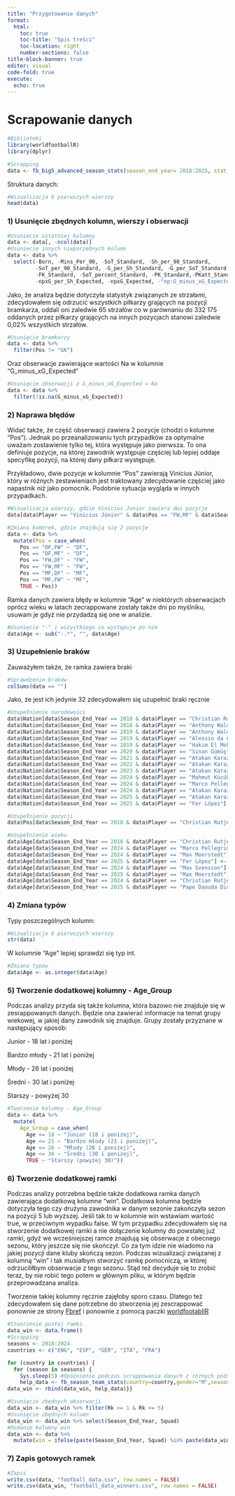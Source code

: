 ```yaml
---
title: "Przygotowanie danych"
format: 
  html: 
    toc: true 
    toc-title: "Spis treści"
    toc-location: right
    number-sections: false
title-block-banner: true
editor: visual
code-fold: true
execute:
  echo: true
---
```


# Scrapowanie danych

```r
#Biblioteki
library(worldfootballR)
library(dplyr)
```

```r
#Scrapping
data <- fb_big5_advanced_season_stats(season_end_year= 2018:2025, stat_type= "shooting", team_or_player= "player")
```

Struktura danych:

```r
#Wizualizacja 6 pierwszych wierszy
head(data)
```

### 1) Usunięcie zbędnych kolumn, wierszy i obserwacji

```r
#Usuniecie ostatniej kolumny
data <- data[, -ncol(data)]
#Usuniecie innych nieporzebnych kolumn
data <- data %>%
  select(-Born, -Mins_Per_90, -SoT_Standard, -Sh_per_90_Standard, 
         -SoT_per_90_Standard, -G_per_Sh_Standard, -G_per_SoT_Standard, 
         -FK_Standard, -SoT_percent_Standard, -PK_Standard,-PKatt_Standard,
         -npxG_per_Sh_Expected, -npxG_Expected, -"np:G_minus_xG_Expected")
```

Jako, że analiza będzie dotyczyła statystyk związanych ze strzałami, zdecydowałem się odrzucić wszystkich piłkarzy grających na pozycji bramkarza, oddali oni zaledwie 65 strzałów co w parównaniu do 332 175 oddanych przez piłkarzy grających na innych pozycjach stanowi zaledwie 0,02% wszystkich strzałów.

```r
#Usunięcie bramkarzy
data <- data %>%
  filter(Pos != "GK")
```

Oraz obserwacje zawierające wartości Na w kolumnie "G_minus_xG_Expected"

```r
#Usunięcie obserwacji z G_minus_xG_Expected = Na
data <- data %>%
  filter(!is.na(G_minus_xG_Expected))
```

### 2) Naprawa błędów

Widać także, że część obserwacji zawiera 2 pozycje (chodzi o kolumne "Pos"). Jednak po przeanalizowaniu tych przypadków za optymalne uważam zostawienie tylko tej, która występuje jako pierwsza. To ona definiuje pozycje, na której zawodnik występuje częściej lub lepiej oddaje specyfikę pozycji, na której dany piłkarz występuje.

Przykładowo, dwie pozycje w kolumnie "Pos" zawierają Vinicius Júnior, który w różnych zestawieniach jest traktowany zdecydowanie częściej jako napastnik niż jako pomocnik. Podobnie sytuacja wygląda w innych przypadkach.

```r
#Wizualizacja wierszy, gdzie Vinicius Junior zawiera dwi pozycje
data[data$Player == "Vinicius Júnior" & data$Pos == "FW,MF" & data$Season_End_Year == 2020, c("Player", "Pos")]
```

```r
#Zmiana komórek, gdzie znajdują się 2 pozycje
data <- data %>%
  mutate(Pos = case_when(
    Pos == "DF,FW" ~ "DF",
    Pos == "DF,MF" ~ "DF",
    Pos == "FW,DF" ~ "FW",
    Pos == "FW,MF" ~ "FW",
    Pos == "MF,DF" ~ "MF",
    Pos == "MF,FW" ~ "MF",
    TRUE ~ Pos))
```

Ramka danych zawiera błędy w kolumnie "Age" w niektórych obserwacjach oprócz wieku w latach zecrappowane zostały także dni po myślniku, usuwam je gdyż nie przydadzą się one w analizie.

```r
#Usunięcie "-" i wszystkiego co występuje po nim
data$Age <- sub("-.*", "", data$Age)
```

### 3) Uzupełnienie braków

Zauważyłem także, że ramka zawiera braki

```r
#Sprawdzenie braków
colSums(data == "")
```

Jako, że jest ich jedynie 32 zdecydowałem się uzupełnić braki ręcznie

```r
#Uzupełnienie narodowości
data$Nation[data$Season_End_Year == 2018 & data$Player == "Christian Rutjens"] <- "ESP"
data$Nation[data$Season_End_Year == 2018 & data$Player == "Anthony Walongwa"] <- "COD"
data$Nation[data$Season_End_Year == 2019 & data$Player == "Anthony Walongwa"] <- "COD"
data$Nation[data$Season_End_Year == 2019 & data$Player == "Alessio da Cruz"] <- "CPV"
data$Nation[data$Season_End_Year == 2019 & data$Player == "Hakim El Mokeddem"] <- "FRA"
data$Nation[data$Season_End_Year == 2020 & data$Player == "Sinan Gümüş"] <- "GER"
data$Nation[data$Season_End_Year == 2021 & data$Player == "Atakan Karazor"] <- "GER"
data$Nation[data$Season_End_Year == 2022 & data$Player == "Atakan Karazor"] <- "GER"
data$Nation[data$Season_End_Year == 2023 & data$Player == "Atakan Karazor"] <- "GER"
data$Nation[data$Season_End_Year == 2024 & data$Player == "Mahmut Kücüksahin"] <- "TUR"
data$Nation[data$Season_End_Year == 2024 & data$Player == "Marco Pellegrino"] <- "ARG"
data$Nation[data$Season_End_Year == 2024 & data$Player == "Atakan Karazor"] <- "GER"
data$Nation[data$Season_End_Year == 2025 & data$Player == "Atakan Karazor"] <- "GER"
data$Nation[data$Season_End_Year == 2025 & data$Player == "Fer López"] <- "ESP"

#Uzupełnienie pozycji
data$Pos[data$Season_End_Year == 2018 & data$Player == "Christian Rutjens"] <- "DF"

#Uzupełnienie wieku
data$Age[data$Season_End_Year == 2018 & data$Player == "Christian Rutjens"] <- "20"
data$Age[data$Season_End_Year == 2024 & data$Player == "Marco Pellegrino"] <- "21"
data$Age[data$Season_End_Year == 2024 & data$Player == "Max Moerstedt"] <- "18"
data$Age[data$Season_End_Year == 2025 & data$Player == "Fer López"] <- "25"
data$Age[data$Season_End_Year == 2024 & data$Player == "Max Svensson"] <- "27"
data$Age[data$Season_End_Year == 2025 & data$Player == "Max Moerstedt"] <- "19"
data$Age[data$Season_End_Year == 2024 & data$Player == "Christian Rutjens"] <- "21"
data$Age[data$Season_End_Year == 2025 & data$Player == "Pape Daouda Diongue"] <- "18"
```

### 4) Zmiana typów

Typy poszczególnych kolumn:

```r
#Wizualizacja 6 pierwszych wierszy
str(data)
```

W kolumnie "Age" lepiej sprawdzi się typ int.

```r
#Zmiana typów
data$Age <- as.integer(data$Age)
```

### 5) Tworzenie dodatkowej kolumny - Age_Group

Podczas analizy przyda się także kolumna, która bazowo nie znajduje się w zesrappowanych danych. Będzie ona zawierać informacje na temat grupy wiekowej, w jakiej dany zawodnik się znajduje. Grupy zostały przyznane w następujący sposób:

Junior - 18 lat i poniżej

Bardzo młody - 21 lat i poniżej

Młody - 26 lat i poniżej

Średni - 30 lat i poniżej

Starszy - powyżej 30

```r
#Tworzenie kolumny - Age_Group
data <- data %>%
  mutate(
    Age_Group = case_when(
      Age <= 18 ~ "Junior (18 i poniżej)",
      Age <= 21 ~ "Bardzo młody (21 i poniżej)",
      Age <= 26 ~ "Młody (26 i poniżej)",
      Age <= 30 ~ "Średni (30 i poniżej)",
      TRUE ~ "Starszy (powyżej 30)"))
```

### 6) Tworzenie dodatkowej ramki

Podczas analizy potrzebna będzie także dodatkowa ramka danych zawierająca dodatkową kolumne "win". Dodatkowa kolumna będzie dotyczyła tego czy drużyna zawodnika w danym sezonie zakończyła sezon na pozycji 5 lub wyższej. Jeśli tak to w kolumnie win wstawiam wartość true, w przeciwnym wypadku false. W tym przypadku zdecydowałem się na stworzenie dodatkowej ramki a nie dołączenie kolumny do powstałej już ramki, gdyż we wcześniejszej ramce znajdują się obserwacje z obecnego sezonu, który jeszcze się nie skończył. Co za tym idzie nie wiadomo na jakiej pozycji dane kluby skończą sezon. Podczas wizualizacji związanej z kolumną "win" i tak musiałbym stworzyć ramkę pomocniczą, w której odrzuciliłbym obserwacje z tego sezonu. Stąd też decyduje się to zrobić teraz, by nie robić tego potem w głównym pliku, w którym będzie przeprowadzana analiza.

Tworzenie takiej kolumny ręcznie zajęłoby sporo czasu. Dlatego też zdecydowałem się dane potrzebne do stworzenia jej zescrappować ponownie ze strony [Fbref](https://fbref.com/en/) i ponownie z pomocą paczki [worldfootabllR](https://jaseziv.github.io/worldfootballR/articles/extract-fbref-data.html#the-big-5-euro-league-players)

```r
#Stworzenie pustej ramki
data_win <- data.frame()
#Scrapping
seasons <- 2018:2024
countries <- c("ENG", "ESP", "GER", "ITA", "FRA")

for (country in countries) {
  for (season in seasons) {
    Sys.sleep(5) #Opóźnienie podczas scrappowania danych z różnych podstron w tym przypadku pomaga uniknąć potencjalncyh błędów
    help_data <- fb_season_team_stats(country=country,gender="M",season_end_year=season,tier="1st",stat_type="league_table")
data_win <- rbind(data_win, help_data)}}

#Usunięcie zbędnych obserwacji
data_win <- data_win %>% filter(Rk >= 1 & Rk <= 5)
#Usunięcie zbędnych kolumn
data_win <- data_win %>% select(Season_End_Year, Squad)
#Dodanie kolumny win
data_win <- data %>%
  mutate(win = ifelse(paste(Season_End_Year, Squad) %in% paste(data_win$Season_End_Year, data_win$Squad), TRUE, FALSE))
```

### 7) Zapis gotowych ramek

```r
#Zapis
write.csv(data, "football_data.csv", row.names = FALSE)
write.csv(data_win, "football_data_winners.csv", row.names = FALSE)
```
